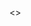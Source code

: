 


<>
  <Title title="ホーム" />
  <Ogp title="ようこそ！" />
  <Seo title="ホーム" />

  <ParticlesArea />

  <Quotes />
  <a rel="me" href="https://mstdn.soine.site/@yude" style={{ display: "none" }}>Mastodon</a>

  <div className="bounce-target">
  <Image src="/assets/images/yudejp.png" width={50} height={50} alt="yude.jp logo" />
  </div>

  <Chat />
  <Cookie />

  ## yude.jp からのお知らせ
  ### Mastodon インスタンスの運用をしています
  * [「添い寝して」 - mstdn.soine.site](https://mstdn.soine.site)
  * 新規登録を受け付けています！

  ### ホームページの公開スペースや、メールアドレスを取得できる共用サーバーの運用を開始しました
  * Discord サーバーに参加している方のみ利用できます。
  * 詳しくは [こちら](https://wiki.soine.site/) をご覧ください。

  ## 布教コーナー
  ### ぼっち・ざ・ろっく！ を見てください
  * [TVアニメ「ぼっち・ざ・ろっく！」公式サイト](https://bocchi.rocks/)
  * [結束バンド 公式プレイリスト - playlist by Sony Music Japan \| Spotify](https://open.spotify.com/playlist/0khIb9sON6ZEbWvRQI6268?si=52afc864cbec4eb2&nd=1)
  * [ぼっち・ざ・ろっく！ \| アニメ動画見放題 \| dアニメストア](https://animestore.docomo.ne.jp/animestore/ci_pc?workId=25806)
  * [アニメ「ぼっち・ざ・ろっく！」 \| Annict](https://annict.com/works/8128)

  ### お隣の天使様にいつの間にか駄目人間にされていた件 を見てください
  * [TVアニメ『お隣の天使様にいつの間にか駄目人間にされていた件』公式サイト](https://otonarino-tenshisama.jp/)
  * [アニメ「お隣の天使様にいつの間にか駄目人間にされていた件」 | Annict](https://annict.com/works/9260)
  * [お隣の天使様にいつの間にか駄目人間にされていた件 | アニメ動画見放題 | dアニメストア](https://animestore.docomo.ne.jp/animestore/ci_pc?workId=26045)

  [アラー](https://www.mcdonalds.co.jp/)


</>
